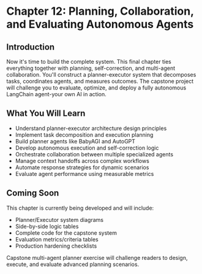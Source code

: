 # Chapter 12: Planning, Collaboration, and Evaluating Autonomous Agents

## Introduction

Now it's time to build the complete system. This final chapter ties everything together with planning, self-correction, and multi-agent collaboration. You'll construct a planner-executor system that decomposes tasks, coordinates agents, and measures outcomes. The capstone project will challenge you to evaluate, optimize, and deploy a fully autonomous LangChain agent-your own AI in action.

## What You Will Learn

- Understand planner-executor architecture design principles
- Implement task decomposition and execution planning
- Build planner agents like BabyAGI and AutoGPT
- Develop autonomous execution and self-correction logic
- Orchestrate collaboration between multiple specialized agents
- Manage context handoffs across complex workflows
- Automate response strategies for dynamic scenarios
- Evaluate agent performance using measurable metrics

## Coming Soon

This chapter is currently being developed and will include:

- Planner/Executor system diagrams
- Side-by-side logic tables
- Complete code for the capstone system
- Evaluation metrics/criteria tables
- Production hardening checklists

Capstone multi-agent planner exercise will challenge readers to design, execute, and evaluate advanced planning scenarios.
